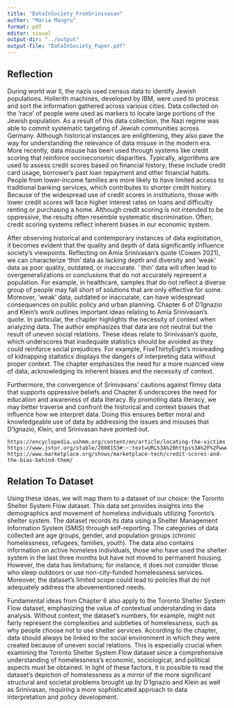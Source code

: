 ```yaml
---
title: "DataInSociety_FromSrinivasan"
author: "Maria Mangru"
format: pdf
editor: visual
output-dir: "../output"
output-file: "DataInSociety_Paper.pdf"
---
```


## Reflection

During world war II, the nazis used census data to identify Jewish populations. Hollerith machines, developed by IBM, were used to process and sort the information gathered across various cities. Data collected on the 'race' of people were used as markers to locate large portions of the Jewish population. As a result of this data collection, the Nazi regime was able to commit systematic targeting of Jewish communities across Germany. Although historical instances are enlightening, they also pave the way for understanding the relevance of data misuse in the modern era. More recently, data misuse has been used through systems like credit scoring that reinforce socioeconomic disparities. Typically, algorithms are used to assess credit scores based on financial history; these include credit card usage, borrower's past loan repayment and other financial habits. People from lower-income families are more likely to have limited access to traditional banking services, which contributes to shorter credit history. Because of the widespread use of credit scores in institutions, those with lower credit scores will face higher interest rates on loans and difficulty renting or purchasing a home. Although credit scoring is not intended to be oppressive, the results often resemble systematic discrimination. Often, credit scoring systems reflect inherent biases in our economic system.

After observing historical and contemporary instances of data exploitation, it becomes evident that the quality and depth of data significantly influence society's viewpoints. Reflecting on Amia Srinivasan's quote (Cowen 2021), we can characterize 'thin' data as lacking depth and diversity and 'weak' data as poor quality, outdated, or inaccurate. ' thin' data will often lead to overgeneralizations or conclusions that do not accurately represent a population. For example, in healthcare, samples that do not reflect a diverse group of people may fall short of solutions that are only effective for some. Moreover, 'weak' data, outdated or inaccurate, can have widespread consequences on public policy and urban planning. Chapter 6 of D'Ignazio and Klein's work outlines important ideas relating to Amia Srinivasan's quote. In particular, the chapter highlights the necessity of context when analyzing data. The author emphasizes that data are not neutral but the result of uneven social relations. These ideas relate to Srinivasan's quote, which underscores that inadequate statistics should be avoided as they could reinforce social prejudices. For example, FiveThirtyEight's misreading of kidnapping statistics displays the dangers of interpreting data without proper context. The chapter emphasizes the need for a more nuanced view of data, acknowledging its inherent biases and the necessity of context.

Furthermore, the convergence of Srinivasans' cautions against flimsy data that supports oppressive beliefs and Chapter 6 underscores the need for education and awareness of data literacy. By promoting data literacy, we may better traverse and confront the historical and context biases that influence how we interpret data. Doing this ensures better moral and knowledgeable use of data by addressing the issues and misuses that D'Ignazio, Klein, and Srinivasan have pointed out.

```         
https://encyclopedia.ushmm.org/content/en/article/locating-the-victims
https://www.jstor.org/stable/2808153#:~:text=URL%3A%20https%3A%2F%2Fwww.jstor.org%2Fstable%2F2808153%0A%5BImage%200%5D%0AVisible%3A%200%25%20,100
https://www.marketplace.org/shows/marketplace-tech/credit-scores-and-the-bias-behind-them/
```

## Relation To Dataset

Using these ideas, we will map them to a dataset of our choice: the Toronto Shelter System Flow dataset. This data set provides insights into the demographics and movement of homeless individuals utilizing Toronto's shelter system. The dataset records its data using a Shelter Management Information System (SMIS) through self-reporting. The categories of data collected are age groups, gender, and population groups (chronic homelessness, refugees, families, youth). The data also contains information on active homeless individuals, those who have used the shelter system in the last three months but have not moved to permanent housing. However, the data has limitations; for instance, it does not consider those who sleep outdoors or use non-city-funded homelessness services. Moreover, the dataset's limited scope could lead to policies that do not adequately address the abovementioned needs.

Fundamental ideas from Chapter 6 also apply to the Toronto Shelter System Flow dataset, emphasizing the value of contextual understanding in data analysis. Without context, the dataset's numbers, for example, might not fairly represent the complexities and subtleties of homelessness, such as why people choose not to use shelter services. According to the chapter, data should always be linked to the social environment in which they were created because of uneven social relations. This is especially crucial when examining the Toronto Shelter System Flow dataset since a comprehensive understanding of homelessness's economic, sociological, and political aspects must be obtained. In light of these factors, it is possible to read the dataset's depiction of homelessness as a mirror of the more significant structural and societal problems brought up by D'Ignazio and Klein as well as Srinivasan, requiring a more sophisticated approach to data interpretation and policy development.
